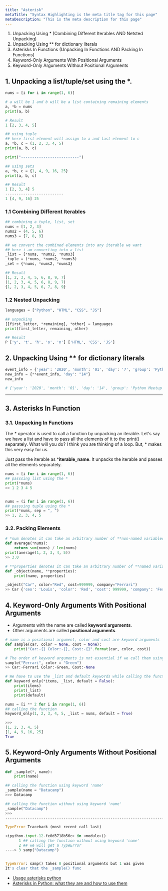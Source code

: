 ```yaml
---
title: "Asterisk"
metaTitle: "Syntax Highlighting is the meta title tag for this page"
metaDescription: "This is the meta description for this page"
---
```


1. Unpacking Using * (Combining Different Iterables AND Netsted Unpacking)
2. Unpacking Using ** for dictionary literals
3. Asterisks In Functions (Unpacking In Functions AND Packing In Functions)
4. Keyword-Only Arguments With Positional Arguments
5. Keyword-Only Arguments Without Positional Arguments



## 1. Unpacking a list/tuple/set using the *.
```python
nums = [i for i in range(1, 6)]

# a will be 1 and b will be a list containing remaining elements
a, *b = nums
print(a, b)

# Result
1 [2, 3, 4, 5]
```

```python
## using tuple
## here first element will assign to a and last element to c
a, *b, c = (1, 2, 3, 4, 5)
print(a, b, c)

print("--------------------------")

## using sets
a, *b, c = {1, 4, 9, 16, 25}
print(a, b, c)

## Result
1 [2, 3, 4] 5
--------------------------
1 [4, 9, 16] 25
```

### 1.1 Combining Different Iterables
```python
## combining a tuple, list, set
nums = [1, 2, 3]
nums2 = (4, 5, 6)
nums3 = {7, 8, 9}

## we convert the combined elements into any iterable we want
## here i am converting into a list
_list = [*nums, *nums2, *nums3]
_tuple = (*nums, *nums2, *nums3)
_set = {*nums, *nums2, *nums3}

## Result
[1, 2, 3, 4, 5, 6, 8, 9, 7]
(1, 2, 3, 4, 5, 6, 8, 9, 7)
{1, 2, 3, 4, 5, 6, 7, 8, 9}
```

### 1.2 Nested Unpacking
```python
languages = ["Python", "HTML", "CSS", "JS"]

## unpacking
[[first_letter, *remaining], *other] = languages
print(first_letter, remaining, other)

## Result
P ['y', 't', 'h', 'o', 'n'] ['HTML', 'CSS', 'JS']
```

## 2. Unpacking Using ** for dictionary literals
```python
event_info = {'year': '2020', 'month': '01', 'day': '7', 'group': 'Python Meetup'}
new_info = {**event_info, 'day': "14"}
new_info

# {'year': '2020', 'month': '01', 'day': '14', 'group': 'Python Meetup'}
```


---

## 3. Asterisks In Function

### 3.1. Unpacking In Functions
The * operator is used to call a function by unpacking an iterable. Let's say we have a list and have to pass all the elements of it to the print() separately. What will you do? I think you are thinking of a loop. But, * makes this very easy for us.

Just pass the iterable as ***iterable_name**. It unpacks the iterable and passes all the elements separately.

```python
nums = [i for i in range(1, 6)]
## passsing list using the *
print(*nums)
>> 1 2 3 4 5


nums = (i for i in range(1, 6))
## passsing tuple using the *
print(*nums, sep = ", ")
>> 1, 2, 3, 4, 5
```

### 3.2. Packing Elements
```python
# *num denotes it can take an arbitrary number of **non-named variables**
def average(*nums):
    return sum(nums) / len(nums)
print(average(1, 2, 3, 4, 5))
>> 3.0
```

```python
# **properties denotes it can take an arbitrary number of **named variables**
def _object(name, **properties):
    print(name, properties)

_object("Car", color="Red", cost=999999, company="Ferrari")
>> Car {'ceo': 'Louis', 'color': 'Red', 'cost': 999999, 'company': 'Ferrari'}
```

## 4. Keyword-Only Arguments With Positional Arguments

- Arguments with the name are called **keyword arguments**. 
- Other arguments are called **positional arguments**. 

```python
# name is a positional argument, color and cost are keyword arguments
def sample(car, color = None, cost = None):
    print("Car:-{} Color:-{}, Cost:-{}".format(car, color, cost))

# The order of keyword arguments is not essential if we call them using the names defined in the function.
sample("Ferrari", color = "Green")
>> Car:-Ferrari Color:-Green, Cost:-None
```

```python
# We have to use the _list and default keywords while calling the function as they come after the *items. 
def keyword_only(*items, _list, default = False):
    print(items)
    print(_list)
    print(default)

nums = [i ** 2 for i in range(1, 6)]
## calling the function
keyword_only(1, 2, 3, 4, 5, _list = nums, default = True)

>>>
(1, 2, 3, 4, 5)
[1, 4, 9, 16, 25]
True
```

## 5. Keyword-Only Arguments Without Positional Arguments
```python
def _sample(*, name):
    print(name)

## calling the function using keyword 'name'
_sample(name = "Datacamp")
>>> Datacamp

## calling the function without using keyword 'name'
_sample("Datacamp")
>>>
---------------------------------------------------------------------------

TypeError Traceback (most recent call last)

<ipython-input-12-fe0d3718b56c> in <module>()
      1 ## calling the function without using keyword 'name'
      2 ## we will get a TypeError
----> 3 samp("Datacamp")


TypeError: samp() takes 0 positional arguments but 1 was given
It's clear that the _sample() func
```

- [Usage asterisks python](https://www.datacamp.com/community/tutorials/usage-asterisks-python)
- [Asterisks in Python: what they are and how to use them](https://treyhunner.com/2018/10/asterisks-in-python-what-they-are-and-how-to-use-them/#Asterisks_in_tuple_unpacking)
